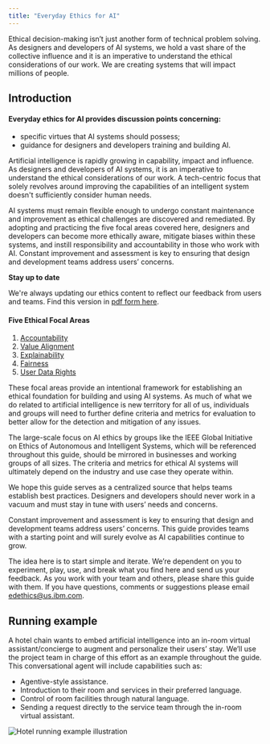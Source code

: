 ```yaml
---
title: "Everyday Ethics for AI"
---
```



<PageDescription>

  Ethical decision-making isn’t just another form of technical problem solving. As designers and developers of AI systems, we hold a vast share of the collective influence and it is an imperative to understand the ethical considerations of our work. We are creating systems that will impact millions of people.

</PageDescription>

## Introduction

<Row>
<Column colLg={8}>

#### Everyday ethics for AI provides discussion points concerning:

- specific virtues that AI systems should possess;
- guidance for designers and developers training and building AI.

Artificial intelligence is rapidly growing in capability, impact and influence. As designers and developers of AI systems, it is an imperative to understand the ethical considerations of our work. A tech-centric focus that solely revolves around improving the capabilities of an intelligent system doesn't sufficiently consider human needs.

AI systems must remain flexible enough to undergo constant maintenance and improvement as ethical challenges are discovered and remediated. By adopting and practicing the five focal areas covered here, designers and developers can become more ethically aware, mitigate biases within these systems, and instill responsibility and accountability in those who work with AI. Constant improvement and assessment is key to ensuring that design and development teams address users’ concerns.
</Column>

<Column colLg={3} offsetLg={1}>
<Aside>

**Stay up to date**

We're always updating our ethics content to reflect our feedback from users and teams. Find this version in [pdf form here](https://ibm.biz/everydayethics).


</Aside>
</Column>
</Row>

#### Five Ethical Focal Areas
 1. [Accountability](/ethics/accountability)
 2. [Value Alignment](/ethics/value-alignment)
 3. [Explainability](/ethics/explainability)
 4. [Fairness](/ethics/fairness)
 5. [User Data Rights](/ethics/user-data-rights)

These focal areas provide an intentional framework for establishing an ethical foundation for building and using AI systems. As much of what we do related to artificial intelligence is new territory for all of us, individuals and groups will need to further define criteria and metrics for evaluation to better allow for the detection and mitigation of any issues.

The large-scale focus on AI ethics by groups like the IEEE Global Initiative on Ethics of Autonomous and Intelligent Systems, which will be referenced throughout this guide, should be mirrored in businesses and working groups of all sizes. The criteria and metrics for ethical AI systems will ultimately depend on the industry and use case they operate within.

We hope this guide serves as a centralized source that helps teams establish best practices. Designers and developers should never work in a vacuum and must stay in tune with users’ needs and concerns.

Constant improvement and assessment is key to ensuring that design and development teams address users’ concerns. This guide provides teams with a starting point and will surely evolve as AI capabilities continue to grow.

The idea here is to start simple and iterate. We’re dependent on you to experiment, play, use, and break what you find here and send us your feedback. As you work with your team and others, please share this guide with them. If you have questions, comments or suggestions please email <edethics@us.ibm.com>.

## Running example
A hotel chain wants to embed artificial intelligence into an in-room virtual assistant/concierge to augment and personalize their users’ stay. We’ll use the project team in charge of this effort as an example throughout the guide. This conversational agent will include capabilities such as:

 - Agentive-style assistance.
 - Introduction to their room and services in their preferred language.
 - Control of room facilities through natural language.
 - Sending a request directly to the service team through the in-room virtual assistant.

<Row>
<Column colLg={12}>

![Hotel running example illustration](../../images/ethics/Image_1.png)

</Column>
</Row>
